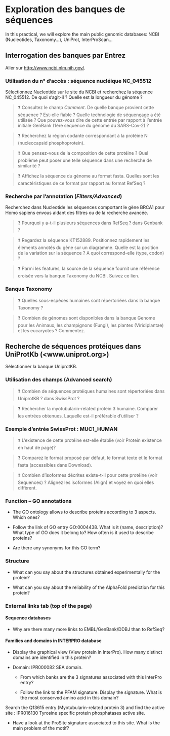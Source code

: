 # Exploration des banques de séquences

In this practical, we will explore the main public genomic databases: NCBI (Nucleotides, Taxonomy...), UniProt, InterProScan...

## Interrogation des banques par Entrez

Aller sur <http://www.ncbi.nlm.nih.gov/>.

### Utilisation du n° d’accès : séquence nucléique NC_045512

Sélectionnez Nucleotide sur le site du NCBI et recherchez la séquence NC_045512. De quoi s’agit-il ? Quelle est la longueur du génome ?

> ❓ Consultez le champ *Comment*. De quelle banque provient cette séquence ? Est-elle fiable ? Quelle technologie de séquençage a été utilisée ? Que pouvez-vous dire de cette entrée par rapport à l’entrée initiale GenBank (1ère séquence du génome du SARS-Cov-2) ?

> ❓ Recherchez la région codante correspondant à la protéine N (nucleocapsid phosphoprotein).

> ❓ Que pensez-vous de la composition de cette protéine ? Quel problème peut poser une telle séquence dans une recherche de similarité ?

> ❓ Affichez la séquence du génome au format fasta. Quelles sont les caractéristiques de ce format par rapport au format RefSeq ?

### Recherche par l’annotation (*Filters/Advanced*)

Recherchez dans Nucleotide les séquences comportant le gène BRCA1 pour Homo sapiens envous aidant des filtres ou de la recherche avancée.

> ❓ Pourquoi y a-t-il plusieurs séquences dans RefSeq ? dans Genbank ?

> ❓ Regardez la séquence KT152889. Positionnez rapidement les éléments annotés du gène sur un diagramme. Quelle est la position de la variation sur la séquence ? A quoi correspond-elle (type, codon) ?

> ❓ Parmi les features, la source de la séquence fournit une référence croisée vers la banque Taxonomy du NCBI. Suivez ce lien.

### Banque Taxonomy

> ❓ Quelles sous-espèces humaines sont répertoriées dans la banque Taxonomy ?

> ❓ Combien de génomes sont disponibles dans la banque Genome pour les Animaux, les champignons (Fungi), les plantes (Viridiplantae) et les eucaryotes ? Commentez.

## Recherche de séquences protéiques dans UniProtKb (<www.uniprot.org>)

Sélectionner la banque UniprotKB.

### Utilisation des champs (Advanced search)

> ❓ Combien de séquences protéiques humaines sont répertoriées dans UniprotKB ? dans SwissProt ?

> ❓ Rechercher la myotubularin-related protein 3 humaine. Comparer les entrées obtenues. Laquelle est-il préférable d’utiliser ?

### Exemple d’entrée SwissProt : MUC1_HUMAN

> ❓ L’existence de cette protéine est-elle établie (voir Protein existence en haut de page)?

> ❓ Comparez le format proposé par défaut, le format texte et le format fasta (accessibles
dans Download).

> ❓ Combien d’isoformes décrites existe-t-il pour cette protéine (voir Sequences) ? Alignez les isoformes (Align) et voyez en quoi elles diffèrent.


### Function – GO annotations

- The GO ontology allows to describe proteins according to 3 aspects. Which ones?

- Follow the link of GO entry GO:0004438.  What is it (name, description)? What type of GO does it belong to? How often is it used to describe proteins?

- Are there any synonyms for this GO term?

### Structure

- What can you say about the structures obtained experimentally for the protein?

- What can you say about the reliability of the AlphaFold prediction for this protein?

### External links tab (top of the page)

#### Sequence databases

- Why are there many more links to EMBL/GenBank/DDBJ than to RefSeq?

#### Families and domains in INTERPRO database

- Display the graphical view (View protein in InterPro). How many distinct domains are identified in this protein?

- Domain: IPR000082 SEA domain. 

  - From which banks are the 3 signatures associated with this InterPro entry?
  
  - Follow the link to the PFAM signature. Display the signature. What is the most conserved amino acid in this domain?

Search the Q13615 entry (Myotubularin-related protein 3) and find the active site : IPR016130 Tyrosine specific protein phosphatases active site.

- Have a look at the ProSite signature associated to this site. What is the main problem of the motif?
